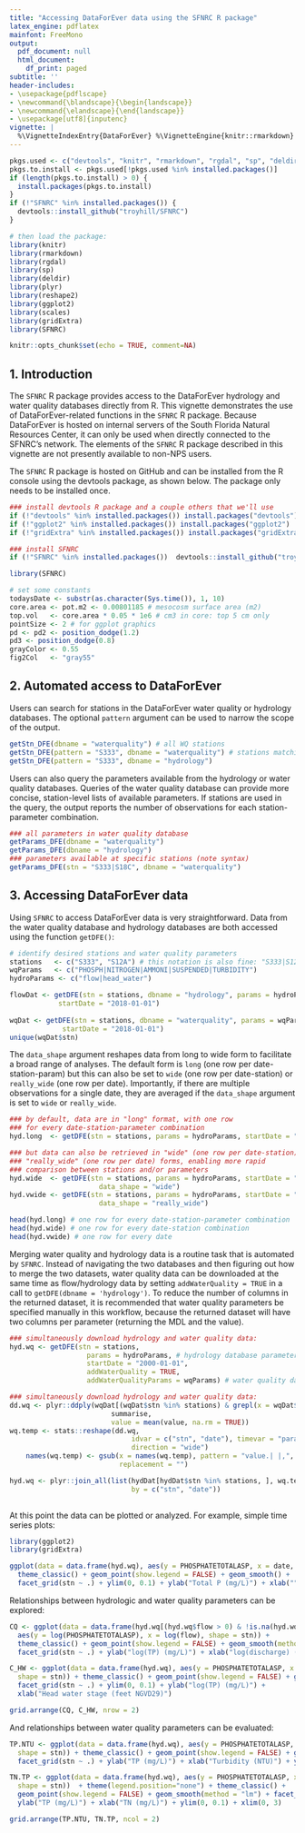 ```yaml
---
title: "Accessing DataForEver data using the SFNRC R package"
latex_engine: pdflatex
mainfont: FreeMono
output:
  pdf_document: null
  html_document:
    df_print: paged
subtitle: ''
header-includes:
- \usepackage{pdflscape}
- \newcommand{\blandscape}{\begin{landscape}}
- \newcommand{\elandscape}{\end{landscape}}
- \usepackage[utf8]{inputenc}
vignette: |
  %\VignetteIndexEntry{DataForEver} %\VignetteEngine{knitr::rmarkdown} %\usepackage[UTF-8]{inputenc}
---
```


```r
pkgs.used <- c("devtools", "knitr", "rmarkdown", "rgdal", "sp", "deldir", "plyr", "reshape2", "ggplot2", "scales", "gridExtra")
pkgs.to.install <- pkgs.used[!pkgs.used %in% installed.packages()]
if (length(pkgs.to.install) > 0) {
  install.packages(pkgs.to.install)
}
if (!"SFNRC" %in% installed.packages()) {
  devtools::install_github("troyhill/SFNRC")
}

# then load the package:
library(knitr)
library(rmarkdown)
library(rgdal)
library(sp)
library(deldir)
library(plyr)
library(reshape2)
library(ggplot2)
library(scales)
library(gridExtra)
library(SFNRC)

knitr::opts_chunk$set(echo = TRUE, comment=NA)
```

\vspace{12pt}
\vspace{12pt}

## 1. Introduction

The `SFNRC` R package provides access to the DataForEver hydrology and water quality databases directly from R. This vignette demonstrates the use of  DataForEver-related functions in the `SFNRC` R package. Because DataForEver is hosted on internal servers of the South Florida Natural Resources Center, it can only be used when directly connected to the SFNRC's network. The elements of the `SFNRC` R package described in this vignette are not presently available to non-NPS users.


\vspace{12pt}

The `SFNRC` R package is hosted on GitHub and can be installed from the R console using the devtools package, as shown below. The package only needs to be installed once.

```r
### install devtools R package and a couple others that we'll use
if (!"devtools" %in% installed.packages()) install.packages("devtools")
if (!"ggplot2" %in% installed.packages()) install.packages("ggplot2")
if (!"gridExtra" %in% installed.packages()) install.packages("gridExtra")

### install SFNRC
if (!"SFNRC" %in% installed.packages())  devtools::install_github("troyhill/SFNRC")

library(SFNRC)
```



\vspace{3mm}\hrule
\vspace{12pt}



\vspace{12pt}
\vspace{12pt}

```r
# set some constants
todaysDate <- substr(as.character(Sys.time()), 1, 10)
core.area <- pot.m2 <- 0.00801185 # mesocosm surface area (m2)
top.vol   <- core.area * 0.05 * 1e6 # cm3 in core: top 5 cm only
pointSize <- 2 # for ggplot graphics
pd <- pd2 <- position_dodge(1.2)
pd3 <- position_dodge(0.8)
grayColor <- 0.55
fig2Col   <- "gray55"


```

\vspace{12pt}
\vspace{12pt}


## 2. Automated access to DataForEver
\vspace{12pt}

Users can search for stations in the DataForEver water quality or hydrology databases. The optional `pattern` argument can be used to narrow the scope of the output.

\vspace{12pt}

```r
getStn_DFE(dbname = "waterquality") # all WQ stations
getStn_DFE(pattern = "S333", dbname = "waterquality") # stations matching some string 
getStn_DFE(pattern = "S333", dbname = "hydrology")
```

\vspace{12pt}

Users can also query the parameters available from the hydrology or water quality databases. Queries of the water quality database can provide more concise, station-level lists of available parameters. If stations are used in the query, the output reports the number of observations for each station-parameter combination.


\vspace{12pt}

```r
### all parameters in water quality database
getParams_DFE(dbname = "waterquality")
getParams_DFE(dbname = "hydrology")
### parameters available at specific stations (note syntax)
getParams_DFE(stn = "S333|S18C", dbname = "waterquality")

```



\vspace{12pt}
\vspace{12pt}

## 3. Accessing DataForEver data
\vspace{12pt}

Using `SFNRC` to access DataForEver data is very straightforward. Data from the water quality database and hydrology databases are both accessed using the function `getDFE()`:

\vspace{12pt}


```r
# identify desired stations and water quality parameters
stations   <- c("S333", "S12A") # this notation is also fine: "S333|S12A"
wqParams   <- c("PHOSPH|NITROGEN|AMMONI|SUSPENDED|TURBIDITY")
hydroParams <- c("flow|head_water")

```

```r
flowDat <- getDFE(stn = stations, dbname = "hydrology", params = hydroParams,
            startDate = "2018-01-01")
 
wqDat <- getDFE(stn = stations, dbname = "waterquality", params = wqParams,
             startDate = "2018-01-01")
unique(wqDat$stn)

```

\vspace{12pt}

The `data_shape` argument reshapes data from long to wide form to facilitate a broad range of analyses. The default form is `long` (one row per date-station-param) but this can also be set to `wide` (one row per date-station) or `really_wide` (one row per date). Importantly, if there are multiple observations for a single date, they are averaged if the `data_shape` argument is set to `wide` or `really_wide`.

\vspace{12pt}

```r
### by default, data are in "long" format, with one row 
### for every date-station-parameter combination
hyd.long  <- getDFE(stn = stations, params = hydroParams, startDate = "2018-01-01")

### but data can also be retrieved in "wide" (one row per date-station) or 
### "really_wide" (one row per date) forms, enabling more rapid 
### comparison between stations and/or parameters
hyd.wide  <- getDFE(stn = stations, params = hydroParams, startDate = "2018-01-01",
                      data_shape = "wide")
hyd.vwide <- getDFE(stn = stations, params = hydroParams, startDate = "2018-01-01",
                      data_shape = "really_wide")

```


```r
head(hyd.long) # one row for every date-station-parameter combination
head(hyd.wide) # one row for every date-station combination
head(hyd.vwide) # one row for every date

```



\vspace{12pt}
\vspace{12pt}

Merging water quality and hydrology data is a routine task that is automated by `SFNRC`. Instead of navigating the two databases and then figuring out how to merge the two datasets, water quality data can be downloaded at the same time as flow/hydrology data by setting `addWaterQuality = TRUE` in a call to `getDFE(dbname = 'hydrology')`. To reduce the number of columns in the returned dataset, it is recommended that water quality parameters be specified manually in this workflow, because the returned dataset will have two columns per parameter (returning the MDL and the value).

\vspace{12pt}

```r

### simultaneously download hydrology and water quality data:
hyd.wq <- getDFE(stn = stations, 
                   params = hydroParams, # hydrology database parameters
                   startDate = "2000-01-01",
                   addWaterQuality = TRUE, 
                   addWaterQualityParams = wqParams) # water quality database parameters

```

```r
### simultaneously download hydrology and water quality data:
dd.wq <- plyr::ddply(wqDat[(wqDat$stn %in% stations) & grepl(x = wqDat$param, pattern = wqParams), names(wqDat) %in% c("stn", "date", "parameter", "value")], .(stn, date, parameter),
                         summarise,
                         value = mean(value, na.rm = TRUE))
wq.temp <- stats::reshape(dd.wq, 
                              idvar = c("stn", "date"), timevar = "parameter", 
                              direction = "wide")
    names(wq.temp) <- gsub(x = names(wq.temp), pattern = "value.| |,", 
                           replacement = "")

hyd.wq <- plyr::join_all(list(hydDat[hydDat$stn %in% stations, ], wq.temp), 
                              by = c("stn", "date"))
  
```

\vspace{12pt}

At this point the data can be plotted or analyzed. For example, simple time series plots:

\vspace{12pt}
```r
library(ggplot2) 
library(gridExtra)

ggplot(data = data.frame(hyd.wq), aes(y = PHOSPHATETOTALASP, x = date, shape = stn)) + 
  theme_classic() + geom_point(show.legend = FALSE) + geom_smooth() + 
  facet_grid(stn ~ .) + ylim(0, 0.1) + ylab("Total P (mg/L)") + xlab("")

```

\vspace{12pt}

\pagebreak

Relationships between hydrologic and water quality parameters can be explored: 

\vspace{12pt}

```r
CQ <- ggplot(data = data.frame(hyd.wq[(hyd.wq$flow > 0) & !is.na(hyd.wq$flow), ]), 
  aes(y = log(PHOSPHATETOTALASP), x = log(flow), shape = stn)) + 
  theme_classic() + geom_point(show.legend = FALSE) + geom_smooth(method = "lm") + 
  facet_grid(stn ~ .) + ylab("log(TP) (mg/L)") + xlab("log(discharge) (cfs)")

C_HW <- ggplot(data = data.frame(hyd.wq), aes(y = PHOSPHATETOTALASP, x = head_water, 
  shape = stn)) + theme_classic() + geom_point(show.legend = FALSE) + geom_smooth() + 
  facet_grid(stn ~ .) + ylim(0, 0.1) + ylab("log(TP) (mg/L)") + 
  xlab("Head water stage (feet NGVD29)")

grid.arrange(CQ, C_HW, nrow = 2)

```

\pagebreak

And relationships between water quality parameters can be evaluated:

\vspace{12pt}

```r
TP.NTU <- ggplot(data = data.frame(hyd.wq), aes(y = PHOSPHATETOTALASP, x = TURBIDITY, 
  shape = stn)) + theme_classic() + geom_point(show.legend = FALSE) + geom_smooth(method = "lm") + 
  facet_grid(stn ~ .) + ylab("TP (mg/L)") + xlab("Turbidity (NTU)") + ylim(0, 0.1)

TN.TP <- ggplot(data = data.frame(hyd.wq), aes(y = PHOSPHATETOTALASP, x = TOTALNITROGEN, 
  shape = stn))  + theme(legend.position="none") + theme_classic() + 
  geom_point(show.legend = FALSE) + geom_smooth(method = "lm") + facet_grid(stn ~ .) + 
  ylab("TP (mg/L)") + xlab("TN (mg/L)") + ylim(0, 0.1) + xlim(0, 3)

grid.arrange(TP.NTU, TN.TP, ncol = 2)

```




\vspace{12pt}
\vspace{12pt}

